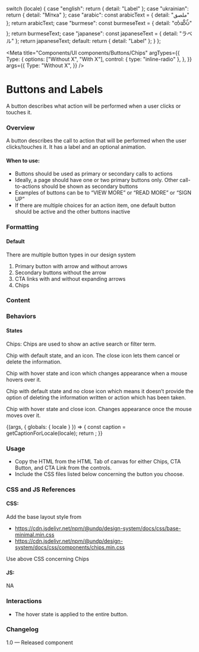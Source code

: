 
  switch (locale) {
    case "english":
      return { detail: "Label" };
    case "ukrainian":
      return { detail: "Мітка" };
    case "arabic":
      const arabicText = { detail: "ملصق" };
      return arabicText;
    case "burmese":
      const burmeseText = { detail: "တံဆိပ်" };
      return burmeseText;
    case "japanese":
      const japaneseText = { detail: "ラベル" };
      return japaneseText;
    default:
      return { detail: "Label" };
  }
};

<Meta
  title="Components/UI components/Buttons/Chips"
  argTypes={{
    Type: {
      options: ["Without X", "With X"],
      control: { type: "inline-radio" },
    },
  }}
  args={{
    Type: "Without X",
  }}
/>

# Buttons and Labels

A button describes what action will be performed when a user clicks or touches it.

### Overview

A button describes the call to action that will be performed when the user clicks/touches it. It has a label and an optional animation.

#### When to use:

- Buttons should be used as primary or secondary calls to actions
- Ideally, a page should have one or two primary buttons only. Other call-to-actions should be shown as secondary buttons
- Examples of buttons can be to “VIEW MORE” or “READ MORE” or “SIGN UP”
- If there are multiple choices for an action item, one default button should be active and the other buttons inactive

### Formatting

#### Default

There are multiple button types in our design system

1. Primary button with arrow and without arrows
2. Secondary buttons without the arrow
3. CTA links with and without expanding arrows
4. Chips

### Content

### Behaviors

#### States

Chips: Chips are used to show an active search or filter term.

Chip with default state, and an icon. The close icon lets them cancel or delete the information.

Chip with hover state and icon which changes appearance when a mouse hovers over it.

Chip with default state and no close icon which means it doesn’t provide the option of deleting the information written or action which has been taken.

Chip with hover state and close icon. Changes appearance once the mouse moves over it.

<Canvas>
  <Story name="Chips">
    {(args, { globals: { locale } }) => {
      const caption = getCaptionForLocale(locale);
      return <Chips label={caption.detail} {...args}></Chips>;
    }}
  </Story>
</Canvas>

### Usage

- Copy the HTML from the HTML Tab of canvas for either Chips, CTA Button, and CTA Link from the controls.
- Include the CSS files listed below concerning the button you choose.

### CSS and JS References

#### CSS:

Add the base layout style from

- https://cdn.jsdelivr.net/npm/@undp/design-system/docs/css/base-minimal.min.css
- https://cdn.jsdelivr.net/npm/@undp/design-system/docs/css/components/chips.min.css

Use above CSS concerning Chips

#### JS:

NA

### Interactions

- The hover state is applied to the entire button.

### Changelog

1.0 — Released component
